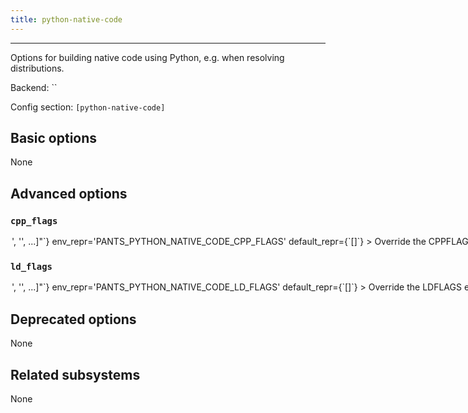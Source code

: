```yaml
---
title: python-native-code
---
```



---

Options for building native code using Python, e.g. when resolving distributions.

Backend: <span className="color--primary">``</span>

Config section: <span className="color--primary">`[python-native-code]`</span>

<span className={styles.options}>

## Basic options

None

## Advanced options

### `cpp_flags`

<Option
  cli_repr={`--python-native-code-cpp-flags="['<str>', '<str>', ...]"`}
  env_repr='PANTS_PYTHON_NATIVE_CODE_CPP_FLAGS'
  default_repr={`[]`}
>

Override the `CPPFLAGS` environment variable for any forked subprocesses.

</Option>

### `ld_flags`

<Option
  cli_repr={`--python-native-code-ld-flags="['<str>', '<str>', ...]"`}
  env_repr='PANTS_PYTHON_NATIVE_CODE_LD_FLAGS'
  default_repr={`[]`}
>

Override the `LDFLAGS` environment variable for any forked subprocesses.

</Option>

## Deprecated options

None

## Related subsystems

None

</span>
